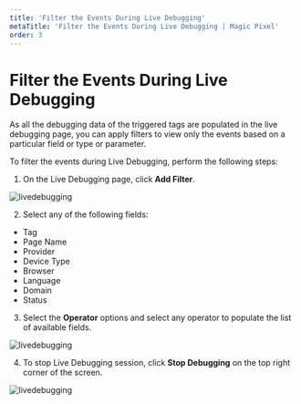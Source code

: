 ---
title: 'Filter the Events During Live Debugging'
metaTitle: 'Filter the Events During Live Debugging | Magic Pixel'
order: 3
---

# Filter the Events During Live Debugging

As all the debugging data of the triggered tags are populated in the live debugging page, you can apply filters to view only the events based on a particular field or type or parameter.

To filter the events during Live Debugging, perform the following steps:
1.	On the Live Debugging page, click **Add Filter**.

![livedebugging](/images/livedebuggingimages/addfilter.png)

2.	Select any of the following fields:

- Tag
- Page Name
- Provider
- Device Type
- Browser
- Language
- Domain
- Status

3.	Select the **Operator** options and select any operator to populate the list of available fields.

![livedebugging](/images/livedebuggingimages/addfilterfields.png)

4.	To stop Live Debugging session, click **Stop Debugging** on the top right corner of the screen.

![livedebugging](/images/livedebuggingimages/stopdebugging.png)